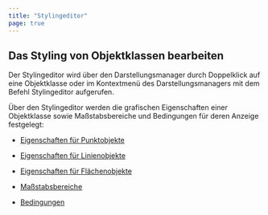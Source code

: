 ```yaml
---
title: "Stylingeditor"
page: true
---
```

## Das Styling von Objektklassen bearbeiten

Der Stylingeditor wird &#252;ber den Darstellungsmanager durch Doppelklick auf eine Objektklasse oder im Kontextmen&#252; des Darstellungsmanagers mit dem Befehl  <Border>Stylingeditor</Border>  aufgerufen.

&#220;ber den Stylingeditor werden die grafischen Eigenschaften einer Objektklasse sowie Ma&#223;stabsbereiche und Bedingungen f&#252;r deren Anzeige festgelegt:

- [Eigenschaften f&#252;r Punktobjekte](../stylingeditor/eigenschaftenfuerpunktobjekte)

- [Eigenschaften f&#252;r Linienobjekte](../stylingeditor/eigenschaftenfuerlinienobjekte)

- [Eigenschaften f&#252;r Fl&#228;chenobjekte](../stylingeditor/eigenschaftenfuerflaechenobjekte)

- [Ma&#223;stabsbereiche](../stylingeditor/massstabsbereichbearbeiten)

- [Bedingungen](../stylingeditor/bedingungbearbeiten)





